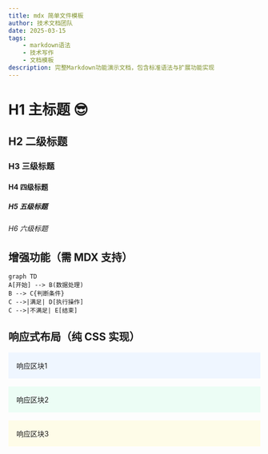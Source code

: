 ```yaml
---
title: mdx 简单文件模板
author: 技术文档团队
date: 2025-03-15
tags:
    - markdown语法
    - 技术写作
    - 文档模板
description: 完整Markdown功能演示文档，包含标准语法与扩展功能实现
---
```


# H1 主标题 😎

## H2 二级标题

### H3 三级标题

#### H4 四级标题

##### H5 五级标题

###### H6 六级标题

## 增强功能（需 MDX 支持）

```mermaid
graph TD
A[开始] --> B(数据处理)
B --> C{判断条件}
C -->|满足| D[执行操作]
C -->|不满足| E[结束]
```

## 响应式布局（纯 CSS 实现）

<div
    style='
    display: grid;
    grid-template-columns: repeat(1, 1fr);
    gap: 1rem;
    margin-top: 1rem;
    @media (min-width: 768px) {
        grid-template-columns: repeat(3, 1fr);
    }
'
>
    <div style='padding: 1rem; background-color: #eff6ff'>响应区块1</div>
    <div style='padding: 1rem; background-color: #ecfdf5'>响应区块2</div>
    <div style='padding: 1rem; background-color: #fefce8'>响应区块3</div>
</div>
